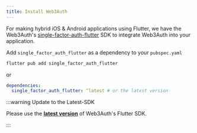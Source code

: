 ```yaml
---
title: Install Web3Auth
---
```


For making hybrid iOS & Android applications using Flutter, we have the Web3Auth's
[single-factor-auth-flutter](https://github.com/Web3Auth/single-factor-auth-flutter) SDK to integrate Web3Auth into your application.

Add `single_factor_auth_flutter` as a dependency to your `pubspec.yaml`

```sh
flutter pub add single_factor_auth_flutter
```

or

```yaml
dependencies:
  single_factor_auth_flutter: ^latest # or the latest version
```

:::warning Update to the Latest-SDK

Please use the **[latest version](https://github.com/Web3Auth/single-factor-auth-flutter/releases)** of Web3Auth's Flutter SDK.

:::
